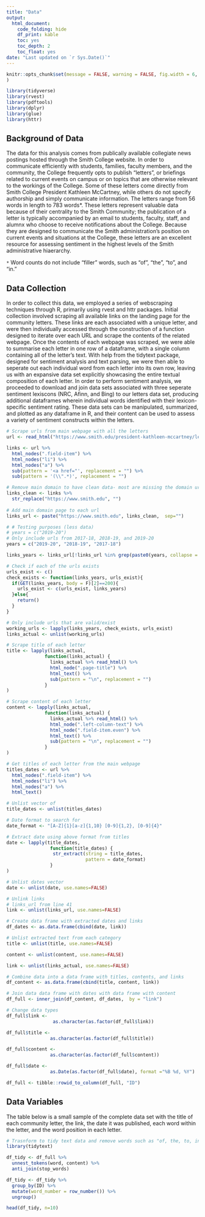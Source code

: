 ```yaml
---
title: "Data"
output:
  html_document:
    code_folding: hide
    df_print: kable
    toc: yes
    toc_depth: 2
    toc_float: yes
date: "Last updated on `r Sys.Date()`"
---
```


```r
knitr::opts_chunk$set(message = FALSE, warning = FALSE, fig.width = 6, fig.height = 9/2
)

library(tidyverse)
library(rvest)
library(pdftools)
library(dplyr)
library(glue)
library(httr)
```

## Background of Data

The data for this analysis comes from publically available collegiate news postings hosted through the Smith College website. In order to communicate efficiently with students, families, faculty members, and the community, the College frequently opts to publish "letters", or briefings related to current events on campus or on topics that are otherwise relevant to the workings of the College. Some of these letters come directly from Smith College President Kathleen McCartney, while others do not specify authorship and simply communicate information. The letters range from 56 words in length to 783 words*. These letters represent valuable data because of their centrality to the Smith Community; the publication of a letter is typically accompanied by an email to students, faculty, staff, and alumnx who choose to receive notifications about the College. Because they are designed to communicate the Smith administration's position on current events and situations at the College, these letters are an excellent resource for assessing sentiment in the highest levels of the Smith administrative hiaerarchy.

`*` Word counts do not include "filler" words, such as "of", "the", "to", and "in."

## Data Collection
In order to collect this data, we employed a series of webscraping techniques through R, primarily using rvest and httr packages. Initial collection involved scraping all available links on the landing page for the community letters. These links are each associated with a unique letter, and were then individually accessed through the construction of a function designed to iterate over each URL and scrape the contents of the related webpage. Once the contents of each webpage was scraped, we were able to summarise each letter in one row of a dataframe, with a single column containing all of the letter's text. With help from the tidytext package, designed for sentiment analysis and text parsing, we were then able to seperate out each individual word from each letter into its own row, leaving us with an expansive data set explicitly showcasing the entire textual composition of each letter. In order to perform sentiment analysis, we proceeded to download and join data sets associated with three seperate sentiment lexiscons (NRC, Afinn, and Bing) to our letters data set, producing additional dataframes wherein individual words identified with their lexicon-specific sentiment rating. These data sets can  be manipulated, summarized, and plotted as any dataframe in R, and their content can be used to assess a variety of sentiment constructs within the letters. 

```r
# Scrape urls from main webpage with all the letters
url <- read_html("https://www.smith.edu/president-kathleen-mccartney/letters-community")

links <- url %>% 
  html_nodes(".field-item") %>%   
  html_nodes("li") %>% 
  html_nodes("a") %>%
  sub(pattern = '<a href="', replacement = "") %>%
  sub(pattern = '(\\".*)', replacement = "")

# Remove main domain to have clean data- most are missing the domain url 
links_clean <- links %>% 
  str_replace("https://www.smith.edu", "") 
  
# Add main domain page to each url
links_url <- paste("https://www.smith.edu", links_clean,  sep="")

# # Testing purposes (less data)
# years = c("2019-20")
# Only include urls from 2017-18, 2018-19, and 2019-20
years = c("2019-20", "2018-19", "2017-18")

links_years <- links_url[!links_url %in% grep(paste0(years, collapse = "|"), links_url, value = T, invert = T)]

# Check if each of the urls exists
urls_exist <- c()
check_exists <- function(links_years, urls_exist){
  if(GET(links_years, body = F)[2]==200){
    urls_exist <- c(urls_exist, links_years)
  }else{
    return()
  }
}

# Only include urls that are valid/exist
working_urls <- lapply(links_years, check_exists, urls_exist)
links_actual <- unlist(working_urls)

```

```r
# Scrape title of each letter
title <- lapply(links_actual,
              function(links_actual) {
                links_actual %>% read_html() %>%
                html_node(".page-title") %>%
                html_text() %>% 
                sub(pattern = "\n", replacement = "")
              }
) 

# Scrape content of each letter
content <- lapply(links_actual,
              function(links_actual) {
                links_actual %>% read_html() %>%
                html_node(".left-column-text") %>%
                html_node(".field-item.even") %>%
                html_text() %>% 
                sub(pattern = "\n", replacement = "")
              }
)

# Get titles of each letter from the main webpage
titles_dates <- url %>%
  html_nodes(".field-item") %>%
  html_nodes("li") %>%
  html_nodes("a") %>%
  html_text()

# Unlist vector of 
title_dates <- unlist(titles_dates)

# Date format to search for
date_format <- "[A-Z]{1}[a-z]{1,10} [0-9]{1,2}, [0-9]{4}"

# Extract date using above format from titles
date <- lapply(title_dates,
                function(title_dates) {
                 str_extract(string = title_dates,
                             pattern = date_format)
                }
)

# Unlist dates vector
date <- unlist(date, use.names=FALSE)

# Unlink links 
# links_url from line 41
link <- unlist(links_url, use.names=FALSE)

# Create data frame with extracted dates and links
df_dates <- as.data.frame(cbind(date, link))
```



```r
# Unlist extracted text from each category
title <- unlist(title, use.names=FALSE) 

content <- unlist(content, use.names=FALSE)

link <- unlist(links_actual, use.names=FALSE)

# Combine data into a data frame with titles, contents, and links
df_content <- as.data.frame(cbind(title, content, link))

# Join data data frame with dates with data frame with content
df_full <- inner_join(df_content, df_dates,  by = "link")

# Change data types
df_full$link <- 
                 as.character(as.factor(df_full$link))

df_full$title <-
                as.character(as.factor(df_full$title))

df_full$content <-
                as.character(as.factor(df_full$content))

df_full$date <-
                as.Date(as.factor(df_full$date), format ="%B %d, %Y")

df_full <- tibble::rowid_to_column(df_full, "ID")

```


## Data Variables

The table below is a small sample of the complete data set with the title of each community letter, the link, the date it was published, each word within the letter, and the word position in each letter. 

```r
# Trasnform to tidy text data and remove words such as "of, the, to, in"
library(tidytext)

df_tidy <- df_full %>% 
  unnest_tokens(word, content) %>% 
  anti_join(stop_words)

df_tidy <- df_tidy %>% 
  group_by(ID) %>% 
  mutate(word_number = row_number()) %>% 
  ungroup()

head(df_tidy, n=10)
```






